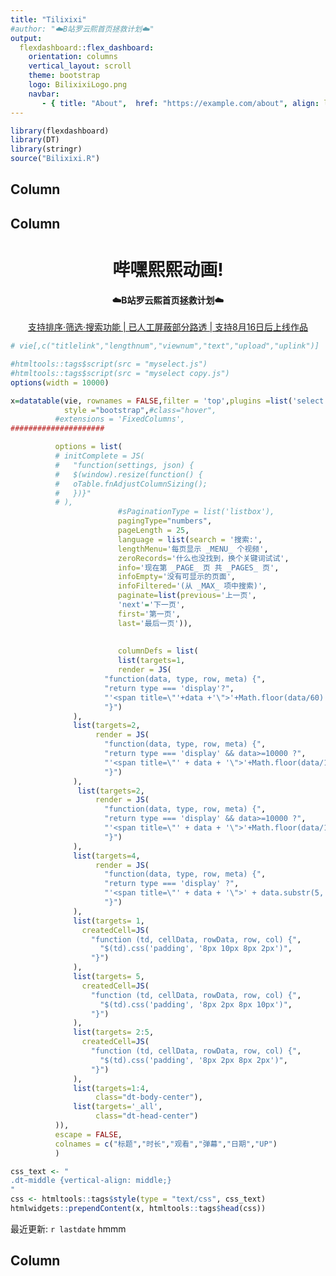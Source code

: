 ```yaml
---
title: "Tilixixi"
#author: "☁️B站罗云熙首页拯救计划☁️"
output: 
  flexdashboard::flex_dashboard:
    orientation: columns
    vertical_layout: scroll
    theme: bootstrap
    logo: BilixixiLogo.png
    navbar:
       - { title: "About",  href: "https://example.com/about", align: left }
---
```


<!-- <style> -->

<!-- body { -->
<!--   padding-top:0px -->
<!-- } -->

<!-- .navbar{ -->
<!--   visibility: hidden -->
<!-- } -->

<!-- </style> -->


```r
library(flexdashboard)
library(DT)
library(stringr)
source("Bilixixi.R")
```



Column {data-width=200}
-----------------------------------------------------------------------



Column {data-width=650}
-----------------------------------------------------------------------


<center>

<h1> 哔嘿熙熙动画!</h1>
<h4>☁️B站罗云熙首页拯救计划☁️</h4>

[支持排序·筛选·搜索功能 | 已人工屏蔽部分路透 | 支持8月16日后上线作品]("/help.html")

</center>



```r
# vie[,c("titlelink","lengthnum","viewnum","text","upload","uplink")]

#htmltools::tags$script(src = "myselect.js")
#htmltools::tags$script(src = "myselect copy.js")
options(width = 10000)

x=datatable(vie, rownames = FALSE,filter = 'top',plugins =list('select'),
            style ="bootstrap",#class="hover",
          #extensions = 'FixedColumns',
#####################

          options = list(
          # initComplete = JS(
          #   "function(settings, json) {
          #   $(window).resize(function() {
          #   oTable.fnAdjustColumnSizing();
          #   })}"
          # ),
                        #sPaginationType = list('listbox'),
                        pagingType="numbers",
                        pageLength = 25,
                        language = list(search = '搜索:',
                        lengthMenu='每页显示 _MENU_ 个视频',
                        zeroRecords='什么也没找到，换个关键词试试',
                        info='现在第 _PAGE_ 页 共 _PAGES_ 页',
                        infoEmpty='没有可显示的页面',
                        infoFiltered='(从 _MAX_ 项中搜索)',
                        paginate=list(previous='上一页',
                        'next'='下一页',
                        first='第一页',
                        last='最后一页')),
                        
                         
                        columnDefs = list(
                        list(targets=1,
                        render = JS(
                     "function(data, type, row, meta) {",
                     "return type === 'display'?",
                     "'<span title=\"'+data +'\">'+Math.floor(data/60) + '分'+Math.floor(data%60)+'秒</span>' : data;",
                     "}")
              ),
              list(targets=2,
                   render = JS(
                     "function(data, type, row, meta) {",
                     "return type === 'display' && data>=10000 ?",
                     "'<span title=\"' + data + '\">'+Math.floor(data/1000)/10+'万</span>' : data;",
                     "}")
              ),
               list(targets=2,
                   render = JS(
                     "function(data, type, row, meta) {",
                     "return type === 'display' && data>=10000 ?",
                     "'<span title=\"' + data + '\">'+Math.floor(data/1000)/10+'万</span>' : data;",
                     "}")
              ),
              list(targets=4,
                   render = JS(
                     "function(data, type, row, meta) {",
                     "return type === 'display' ?",
                     "'<span title=\"' + data + '\">' + data.substr(5, 12) + '</span>' : data;",
                     "}")
              ),
              list(targets= 1,
                createdCell=JS(
                  "function (td, cellData, rowData, row, col) {",
                    "$(td).css('padding', '8px 10px 8px 2px')",
                  "}")
              ),
              list(targets= 5,
                createdCell=JS(
                  "function (td, cellData, rowData, row, col) {",
                    "$(td).css('padding', '8px 2px 8px 10px')",
                  "}")
              ),
              list(targets= 2:5,
                createdCell=JS(
                  "function (td, cellData, rowData, row, col) {",
                    "$(td).css('padding', '8px 2px 8px 2px')",
                  "}")
              ),
              list(targets=1:4,
                   class="dt-body-center"),
              list(targets='_all',
                   class="dt-head-center")
          )),
          escape = FALSE,
          colnames = c("标题","时长","观看","弹幕","日期","UP")
          )

css_text <- "
.dt-middle {vertical-align: middle;}
"
css <- htmltools::tags$style(type = "text/css", css_text)
htmlwidgets::prependContent(x, htmltools::tags$head(css))

```


最近更新: `r lastdate` hmmm




Column {data-width=200}
-----------------------------------------------------------------------

